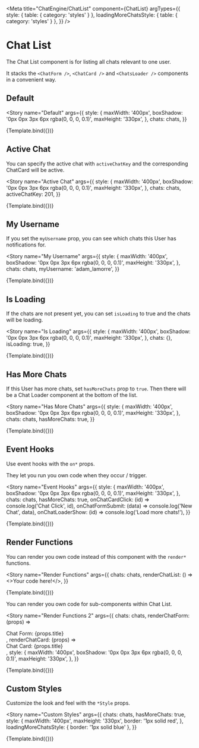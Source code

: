 

<Meta
  title="ChatEngine/ChatList"
  component={ChatList}
  argTypes={{
    style: { table: { category: 'styles' } },
    loadingMoreChatsStyle: { table: { category: 'styles' } },
  }}
/>


# Chat List

The Chat List component is for listing all chats relevant to one user.

It stacks the `<ChatForm />`, `<ChatCard />` and `<ChatsLoader />` components in a convenient way.

## Default

<Story
  name="Default"
  args={{
    style: {
      maxWidth: '400px',
      boxShadow: '0px 0px 3px 6px rgba(0, 0, 0, 0.1)',
      maxHeight: '330px',
    },
    chats: chats,
  }}
>
  {Template.bind({})}
</Story>

<ArgsTable story="Default" />

## Active Chat

You can specify the active chat with `activeChatKey` and the corresponding ChatCard will be active.

<Story
  name="Active Chat"
  args={{
    style: {
      maxWidth: '400px',
      boxShadow: '0px 0px 3px 6px rgba(0, 0, 0, 0.1)',
      maxHeight: '330px',
    },
    chats: chats,
    activeChatKey: 201,
  }}
>
  {Template.bind({})}
</Story>

## My Username

If you set the `myUsername` prop, you can see which chats this User has notifications for.

<Story
  name="My Username"
  args={{
    style: {
      maxWidth: '400px',
      boxShadow: '0px 0px 3px 6px rgba(0, 0, 0, 0.1)',
      maxHeight: '330px',
    },
    chats: chats,
    myUsername: 'adam_lamorre',
  }}
>
  {Template.bind({})}
</Story>

## Is Loading

If the chats are not present yet, you can set `isLoading` to true and the chats will be loading.

<Story
  name="Is Loading"
  args={{
    style: {
      maxWidth: '400px',
      boxShadow: '0px 0px 3px 6px rgba(0, 0, 0, 0.1)',
      maxHeight: '330px',
    },
    chats: {},
    isLoading: true,
  }}
>
  {Template.bind({})}
</Story>

## Has More Chats

If this User has more chats, set `hasMoreChats` prop to `true`. Then there will be a Chat Loader component at the bottom of the list.

<Story
  name="Has More Chats"
  args={{
    style: {
      maxWidth: '400px',
      boxShadow: '0px 0px 3px 6px rgba(0, 0, 0, 0.1)',
      maxHeight: '330px',
    },
    chats: chats,
    hasMoreChats: true,
  }}
>
  {Template.bind({})}
</Story>

## Event Hooks

Use event hooks with the `on*` props.

They let you run you own code when they occur / trigger.

<Story
  name="Event Hooks"
  args={{
    style: {
      maxWidth: '400px',
      boxShadow: '0px 0px 3px 6px rgba(0, 0, 0, 0.1)',
      maxHeight: '330px',
    },
    chats: chats,
    hasMoreChats: true,
    onChatCardClick: (id) => console.log('Chat Click', id),
    onChatFormSubmit: (data) => console.log('New Chat', data),
    onChatLoaderShow: (id) => console.log('Load more chats!'),
  }}
>
  {Template.bind({})}
</Story>

## Render Functions

You can render you own code instead of this component with the `render*` functions.

<Story
  name="Render Functions"
  args={{
    chats: chats,
    renderChatList: () => <>Your code here!</>,
  }}
>
  {Template.bind({})}
</Story>

You can render you own code for sub-components within Chat List.

<Story
  name="Render Functions 2"
  args={{
    chats: chats,
    renderChatForm: (props) => <div>Chat Form: {props.title}</div>,
    renderChatCard: (props) => <div>Chat Card: {props.title}</div>,
    style: {
      maxWidth: '400px',
      boxShadow: '0px 0px 3px 6px rgba(0, 0, 0, 0.1)',
      maxHeight: '330px',
    },
  }}
>
  {Template.bind({})}
</Story>

## Custom Styles

Customize the look and feel with the `*Style` props.

<Story
  name="Custom Styles"
  args={{
    chats: chats,
    hasMoreChats: true,
    style: {
      maxWidth: '400px',
      maxHeight: '330px',
      border: '1px solid red',
    },
    loadingMoreChatsStyle: { border: '1px solid blue' },
  }}
>
  {Template.bind({})}
</Story>
